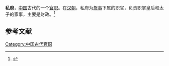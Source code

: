 '''私府'''，[[中国|中国]]古代的一个[[官职|官职]]。在[[汉朝|汉朝]]，私府为[[詹事|詹事]]下属的职官，负责职掌皇后和太子的家事，主要是财政。<ref>{{Cite book | author = 张荣芳 |author2=黄淼章 | title = 南越国史 | location = 广州 | publisher = 广东人民出版社 | date = 2008 | pages = 142-143 |edition=第2版 |ISBN = 978-7-218-01982-6}}</ref>

==参考文献==
{{reflist}}

[[Category:中国古代官职|Category:中国古代官职]]